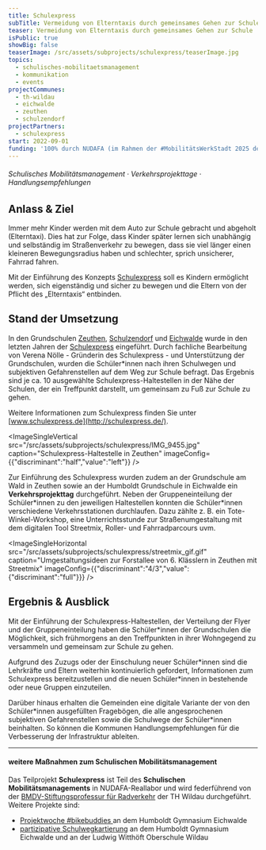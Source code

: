 ```yaml
---
title: Schulexpress
subTitle: Vermeidung von Elterntaxis durch gemeinsames Gehen zur Schule
teaser: Vermeidung von Elterntaxis durch gemeinsames Gehen zur Schule
isPublic: true
showBig: false
teaserImage: /src/assets/subprojects/schulexpress/teaserImage.jpg
topics:
  - schulisches-mobilitaetsmanagement
  - kommunikation
  - events
projectCommunes:
  - th-wildau
  - eichwalde
  - zeuthen
  - schulzendorf
projectPartners:
  - schulexpress
start: 2022-09-01
funding: '100% durch NUDAFA (im Rahmen der #MobilitätsWerkStadt 2025 des BMBF)'
---
```

###### Schulisches Mobilitätsmanagement · Verkehrsprojekttage · Handlungsempfehlungen&#x20;

## **Anlass & Ziel**

Immer mehr Kinder werden mit dem Auto zur Schule gebracht und abgeholt (Elterntaxi). Dies hat zur Folge, dass Kinder später lernen sich unabhängig und selbständig im Straßenverkehr zu bewegen, dass sie viel länger einen kleineren Bewegungsradius haben und schlechter, sprich unsicherer, Fahrrad fahren.&#x20;

Mit der Einführung des Konzepts [Schulexpress](http://schulexpress.de/) soll es Kindern ermöglicht werden, sich eigenständig und sicher zu bewegen und die Eltern von der Pflicht des „Elterntaxis“ entbinden.&#x20;

## **Stand der Umsetzung**

In den Grundschulen [Zeuthen](https://www.gsaw-zeuthen.eu/), [Schulzendorf](https://www.grundschuleschulzendorf.de/) und [Eichwalde](http://www.grundschule-eichwalde.de/) wurde in den letzten Jahren der [Schulexpress](http://schulexpress.de/) eingeführt. Durch fachliche Bearbeitung von Verena Nölle - Gründerin des Schulexpress - und Unterstützung der Grundschulen, wurden die Schüler\*innen nach ihren Schulwegen und subjektiven Gefahrenstellen auf dem Weg zur Schule befragt. Das Ergebnis sind je ca. 10 ausgewählte Schulexpress-Haltestellen in der Nähe der Schulen, der ein Treffpunkt darstellt, um gemeinsam zu Fuß zur Schule zu gehen.&#x20;

Weitere Informationen zum Schulexpress finden Sie unter [www.schulexpress.de](http://schulexpress.de/).

<ImageSingleVertical src="/src/assets/subprojects/schulexpress/IMG_9455.jpg" caption="Schulexpress-Haltestelle in Zeuthen" imageConfig={{"discriminant":"half","value":"left"}} />

Zur Einführung des Schulexpress wurden zudem an der Grundschule am Wald in Zeuthen sowie an der Humboldt Grundschule in Eichwalde ein **Verkehrsprojekttag** durchgeführt. Neben der Gruppeneinteilung der Schüler\*innen zu den jeweiligen Haltestellen konnten die Schüler\*innen verschiedene Verkehrsstationen durchlaufen. Dazu zählte z. B. ein Tote-Winkel-Workshop, eine Unterrichtsstunde zur Straßenumgestaltung mit dem digitalen Tool Streetmix, Roller- und Fahrradparcours uvm.

<ImageSingleHorizontal src="/src/assets/subprojects/schulexpress/streetmix_gif.gif" caption="Umgestaltungsideen zur Forstallee von 6. Klässlern in Zeuthen mit Streetmix" imageConfig={{"discriminant":"4/3","value":{"discriminant":"full"}}} />

## Ergebnis & Ausblick

Mit der Einführung der Schulexpress-Haltestellen, der Verteilung der Flyer und der Gruppeneinteilung haben die Schüler\*innen der Grundschulen die Möglichkeit, sich frühmorgens an den Treffpunkten in ihrer Wohngegend zu versammeln und gemeinsam zur Schule zu gehen.

Aufgrund des Zuzugs oder der Einschulung neuer Schüler\*innen sind die Lehrkräfte und Eltern weiterhin kontinuierlich gefordert, Informationen zum Schulexpress bereitzustellen und die neuen Schüler\*innen in bestehende oder neue Gruppen einzuteilen.

Darüber hinaus erhalten die Gemeinden eine digitale Variante der von den Schüler\*innen ausgefüllten Fragebögen, die alle angesprochenen subjektiven Gefahrenstellen sowie die Schulwege der Schüler\*innen beinhalten. So können die Kommunen Handlungsempfehlungen für die Verbesserung der Infrastruktur ableiten.

---

#### weitere Maßnahmen zum Schulischen Mobilitätsmanagement&#x20;

Das Teilprojekt **Schulexpress** ist Teil des **Schulischen Mobilitätsmanagements** in NUDAFA-Reallabor und wird federführend von der [BMDV-Stiftungsprofessur für Radverkehr](https://www.th-wildau.de/index.php?id=28606) der TH Wildau durchgeführt. Weitere Projekte sind:

* [Projektwoche #bikebuddies ](https://www.nudafa.de/teilprojekte/projektwoche/)an dem Humboldt Gymnasium Eichwalde
* [partizipative Schulwegkartierung](https://www.nudafa.de/teilprojekte/partizipative-schulwegkartierung/) an dem Humboldt Gymnasium Eichwalde und an der Ludwig Witthöft Oberschule Wildau
